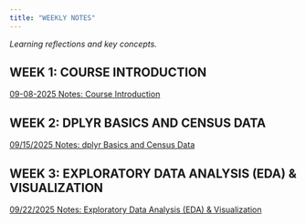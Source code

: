 ```yaml
---
title: "WEEKLY NOTES"
---
```


*Learning reflections and key concepts.*

## WEEK 1: COURSE INTRODUCTION
[09-08-2025 Notes: Course Introduction](https://musa-5080-fall-2025.github.io/portfolio-setup-TessaVu/weekly-notes/week-01-notes)

## WEEK 2: DPLYR BASICS AND CENSUS DATA
[09/15/2025 Notes: dplyr Basics and Census Data](https://musa-5080-fall-2025.github.io/portfolio-setup-TessaVu/weekly-notes/week-02-notes)

## WEEK 3: EXPLORATORY DATA ANALYSIS (EDA) & VISUALIZATION
[09/22/2025 Notes: Exploratory Data Analysis (EDA) & Visualization](https://musa-5080-fall-2025.github.io/portfolio-setup-TessaVu/weekly-notes/week-03-notes)